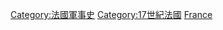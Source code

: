 {{portal|法國|軍事}}
{{category pair|16世紀法國軍事|18世紀法國軍事}}

[[Category:法國軍事史|Category:法國軍事史]]
[[Category:17世紀法國|Category:17世紀法國]]
[[Category:17世紀各國軍事史|France]]